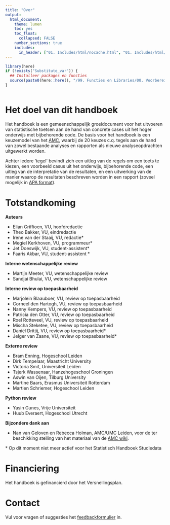 ```yaml
---
title: "Over"
output:
  html_document:
    theme: lumen
    toc: yes
    toc_float: 
      collapsed: FALSE 
    number_sections: true
    includes:
      in_header: ["01. Includes/html/nocache.html", "01. Includes/html/favicon.html", "01. Includes/html/analytics.html"]
---
```

<!-- ## CLOSEDBLOK: Functies.R -->
```r
library(here)
if (!exists("Substitute_var")) {
  ## Installeer packages en functies
  source(paste0(here::here(), "/99. Functies en Libraries/00. Voorbereidingen.R"), echo = FALSE)
}
```
<!-- ## /CLOSEDBLOK: Functies.R -->

<style>
`r htmltools::includeHTML(paste0(here::here(),"/01. Includes/css/Stylesheet_SHHO.css"))`
</style>

<!-- ## CLOSEDBLOK: Header.R -->
```r
```
<!-- ## /CLOSEDBLOK: Header.R -->

# Het doel van dit handboek
Het handboek is een gemeenschappelijk groeidocument voor het uitvoeren van statistische toetsen aan de hand van concrete cases uit het hoger onderwijs met bijbehorende code. De basis voor het handboek is een keuzemodel van het [AMC](https://wikistatistiek.amc.nl/index.php/), waarbij de 20 keuzes c.q. tegels aan de hand van zowel bestaande analyses en rapporten als nieuwe analyseopdrachten uitgewerkt worden.

Achter iedere ‘tegel’ bevindt zich een uitleg van de regels om een toets te kiezen, een voorbeeld casus uit het onderwijs, bijbehorende code, een uitleg van de interpretatie van de resultaten, en een uitwerking van de manier waarop de resultaten beschreven worden in een rapport (zoveel mogelijk in [APA format](https://apastyle.apa.org/)).

# Totstandkoming

**Auteurs**

* Elian Griffioen, VU, hoofdredactie 
* Theo Bakker, VU, eindredactie
* Irene van der Staaij, VU, redactie\*
* Megiel Kerkhoven, VU, programmeur\*
* Jet Doeswijk, VU, student-assistent\* 
* Faaris Akbar, VU, student-assistent \*

**Interne wetenschappelijke review**

* Martijn Meeter, VU, wetenschappelijke review
* Sandjai Bhulai, VU, wetenschappelijke review

**Interne review op toepasbaarheid**

* Marjolein Blaauboer, VU, review op toepasbaarheid
* Corneel den Hartogh, VU, review op toepasbaarheid
* Nanny Kempers, VU, review op toepasbaarheid
* Patricia den Otter, VU, review op toepasbaarheid
* Roel Rotteveel, VU, review op toepasbaarheid
* Mischa Steketee, VU, review op toepasbaarheid
* Daniël Drittij, VU, review op toepasbaarheid\*
* Jelger van Zaane, VU, review op toepasbaarheid\*

**Externe review**

* Bram Enning, Hogeschool Leiden
* Dirk Tempelaar, Maastricht University
* Victoria Smit, Universiteit Leiden
* Tsjerk Wassenaar, Hanzehogeschool Groningen
* Aswin van Oijen, Tilburg University
* Martine Baars, Erasmus Universiteit Rotterdam
* Martien Schriemer, Hogeschool Leiden

**Python review**

* Yasin Gunes, Vrije Universiteit
* Huub Everaert, Hogeschool Utrecht

**Bijzondere dank aan**

* Nan van Geloven en Rebecca Holman, AMC/UMC Leiden, voor de ter beschikking stelling van het materiaal van de [AMC wiki](https://wikistatistiek.amc.nl/index.php/).

\* Op dit moment niet meer actief voor het Statistisch Handboek Studiedata

# Financiering
Het handboek is gefinancierd door het Versnellingsplan.

# Contact
Vul voor vragen of suggesties het [feedbackformulier](https://docs.google.com/forms/d/1UQcCVTNLpVAg7vSffJCPkBCklsfMlGB0QxyxLDgqosI/edit) in.

<!-- ## CLOSEDBLOK: Footer.R -->
```r
```
<!-- ## /CLOSEDBLOK: Footer.R -->